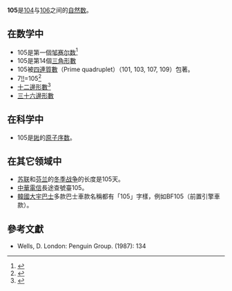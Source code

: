 {{noteTA|G1=Math}}
{{整数
| 小写 = 一百〇五（一百五）
| 罗马数字 = CV
}}
'''105'''是[[104|104]]与[[106|106]]之间的[[自然数|自然数]]。

== 在数学中 ==
{{數字性質|use math=yes
|楔形數=*{{{number}}}是第{{{order}}}個{{{property}}}，前一個為{{{property}}}為{{{last}}}、下一個為{{{next}}}。
**連續3個質數的乘積。{{計算結果|3*5*7}}。前一個為[[30|30]]、下一個為[[385|385]]。<ref>{{cite OEIS|A046301| access-date=2022-05-23 | archive-date=2022-05-13 | archive-url=https://web.archive.org/web/20220513124514/https://oeis.org/A046301 | dead-url = no }}</ref>}}
*105是第一個[[邹赛尔数|邹赛尔数]]<ref>{{cite OEIS|A051015|Zeisel numbers|access-date=2016-05-27|archive-date=2022-03-22|archive-url=https://web.archive.org/web/20220322045955/https://oeis.org/A051015}}</ref>
*105是第14個[[三角形數|三角形數]]
*105被[[四連質數|四連質數]]（Prime quadruplet）（101, 103, 107, 109）包著。
*7[[階乘#雙階乘|!!]]=105<ref>{{Cite web|url=https://oeis.org/A006882|title=Sloane's A006882 : Double factorials|website=The On-Line Encyclopedia of Integer Sequences|publisher=OEIS Foundation|access-date=2016-05-27|archive-date=2022-04-08|archive-url=https://web.archive.org/web/20220408060849/https://oeis.org/A006882}}</ref>
*[[十二邊形數|十二邊形數]]<ref>{{Cite web|url=https://oeis.org/A051624|title=Sloane's A051624 : 12-gonal numbers|website=The On-Line Encyclopedia of Integer Sequences|publisher=OEIS Foundation|access-date=2016-05-27|archive-date=2018-07-22|archive-url=https://web.archive.org/web/20180722044118/http://oeis.org/A051624}}</ref>
*[[三十六邊形數|三十六邊形數]]

== 在科学中 ==
*105是[[𨧀|𨧀]]的[[原子序数|原子序数]]。

== 在其它领域中 ==
*[[苏联|苏联]]和[[芬兰|芬兰]]的[[冬季战争|冬季战争]]的长度是105天。
*[[中華電信|中華電信]]長途查號臺105。
*[[韓國|韓國]][[大宇巴士|大宇巴士]]多款巴士車款名稱都有「105」字樣，例如BF105（前置引擎車款）。

== 參考文獻 ==
{{refbegin|2}}
* Wells, D. ''{{link-wd|Q4051232|The Penguin Dictionary of Curious and Interesting Numbers}}'' London: Penguin Group. (1987): 134
{{reflist}}
{{refend}}
